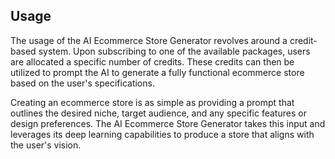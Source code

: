 ## Usage

The usage of the AI Ecommerce Store Generator revolves around a credit-based system. Upon subscribing to one of the available packages, users are allocated a specific number of credits. These credits can then be utilized to prompt the AI to generate a fully functional ecommerce store based on the user's specifications.

Creating an ecommerce store is as simple as providing a prompt that outlines the desired niche, target audience, and any specific features or design preferences. The AI Ecommerce Store Generator takes this input and leverages its deep learning capabilities to produce a store that aligns with the user's vision.
